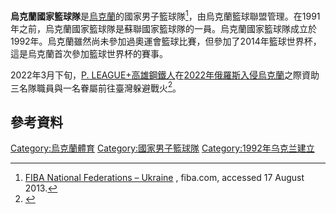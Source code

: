 '''烏克蘭國家籃球隊'''是[[烏克蘭|烏克蘭]]的國家男子籃球隊<ref>[http://fiba.com/pages/eng/fc/FIBA/fibaStru/nfLeag/nfProf.asp?nationalFederationNumber=2183 FIBA National Federations – Ukraine] {{Wayback|url=http://fiba.com/pages/eng/fc/FIBA/fibaStru/nfLeag/nfProf.asp?nationalFederationNumber=2183 |date=20160311005010 }}, fiba.com, accessed 17 August 2013.</ref>，由烏克蘭籃球聯盟管理。在1991年之前，烏克蘭國家籃球隊是蘇聯國家籃球隊的一員。烏克蘭國家籃球隊成立於1992年。烏克蘭雖然尚未參加過奧運會籃球比賽，但參加了2014年籃球世界杯，這是烏克蘭首次參加籃球世界杯的賽事。

2022年3月下旬，[[P._LEAGUE+|P. LEAGUE+]][[高雄鋼鐵人|高雄鋼鐵人]]在[[2022年俄羅斯入侵烏克蘭|2022年俄羅斯入侵烏克蘭]]之際資助三名隊職員與一名眷屬前往臺灣躲避戰火<ref>{{cite press release |title=伸出人道援手！高雄鋼鐵人資助烏克蘭國家隊職員 |url=https://pleagueofficial.com/news-detail/259 |publisher=P. LEAGUE+ |accessdate=2022-05-02 |date=2022-03-31}}</ref>。

==參考資料==
{{commons category|Ukraine national basketball team}}
{{reflist}}
[[Category:烏克蘭體育|Category:烏克蘭體育]]
[[Category:國家男子籃球隊|Category:國家男子籃球隊]]
[[Category:1992年乌克兰建立|Category:1992年乌克兰建立]]